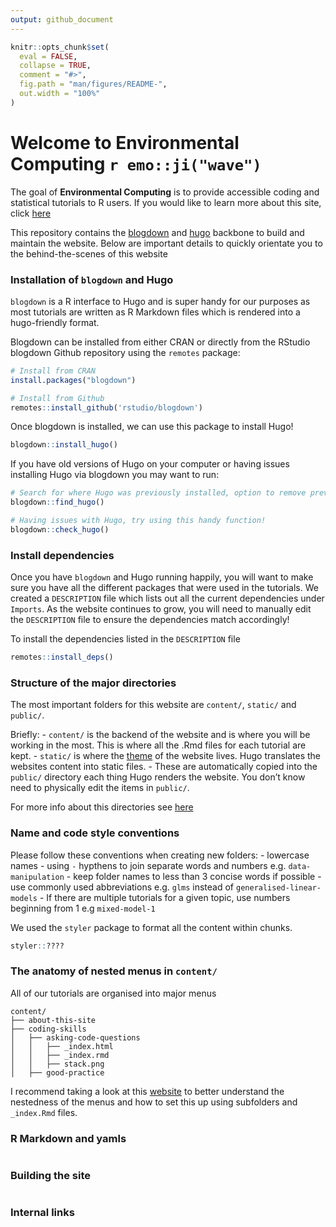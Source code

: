 ```yaml
---
output: github_document
---
```


<!-- README.md is generated from README.Rmd. Please edit that file -->

```r
knitr::opts_chunk$set(
  eval = FALSE,
  collapse = TRUE,
  comment = "#>",
  fig.path = "man/figures/README-",
  out.width = "100%"
)
```

# Welcome to \n Environmental Computing `r emo::ji("wave")`

<!-- badges: start -->
<!-- badges: end -->

The goal of **Environmental Computing** is to provide accessible coding and statistical tutorials to R users. If you would like to learn more about this site, click [here](https://deploy-preview-18--brave-bose-da028a.netlify.app/about-this-site/)

This repository contains the [blogdown](https://bookdown.org/yihui/blogdown/) and [hugo](https://gohugo.io/) backbone to build and maintain the website. Below are important details to quickly orientate you to the behind-the-scenes of this website

### Installation of `blogdown` and Hugo

`blogdown` is a R interface to Hugo  and is super handy for our purposes as most tutorials are written as R Markdown files which is rendered into a hugo-friendly format. 

Blogdown can be installed from either CRAN or directly from the RStudio blogdown Github repository using the `remotes` package:

```r
# Install from CRAN
install.packages("blogdown")

# Install from Github
remotes::install_github('rstudio/blogdown')
```

Once blogdown is installed, we can use this package to install Hugo!

```r
blogdown::install_hugo()
```

If you have old versions of Hugo on your computer or having issues installing Hugo via blogdown you may want to run:

```r
# Search for where Hugo was previously installed, option to remove previous versions
blogdown::find_hugo() 

# Having issues with Hugo, try using this handy function!
blogdown::check_hugo()
```

### Install dependencies 

Once you have `blogdown` and Hugo running happily, you will want to make sure you have all the different packages that were used in the tutorials. We created a `DESCRIPTION` file which lists out all the current dependencies under `Imports`. As the website continues to grow, you will need to manually edit the `DESCRIPTION` file to ensure the dependencies match accordingly!

To install the dependencies listed in the `DESCRIPTION` file

```r
remotes::install_deps()
```

### Structure of the major directories 

The most important folders for this website are `content/`,  `static/` and  `public/`.

Briefly:
- `content/` is  the backend of the website and is where you will be working in the most. This is where all the .Rmd files for each tutorial are kept. 
- `static/` is where the [theme](https://learn.netlify.app/en/) of the website lives. Hugo translates the websites content into static files. 
- These are automatically copied into the `public/` directory each thing Hugo renders the website. You don't know need to physically edit the items in `public/`. 

For more info about this directories see [here](https://bookdown.org/yihui/blogdown/hugo.html)

### Name and code style conventions

Please follow these conventions when creating new folders: 
- lowercase names
- using `-` hypthens to join separate words and numbers e.g. `data-manipulation`
- keep folder names to less than 3 concise words if possible
- use commonly used abbreviations e.g. `glms` instead of `generalised-linear-models`
- If there are multiple tutorials for a given topic, use numbers beginning from 1 e.g `mixed-model-1`

We used the `styler` package to format all the content within chunks.

```r
styler::????
```


### The anatomy of nested menus in `content/`

All of our tutorials are organised into major menus

```
content/
├── about-this-site
├── coding-skills
│   ├── asking-code-questions
│   │   ├── _index.html
│   │   ├── _index.rmd
│   │   ├── stack.png
│   ├── good-practice
```

I recommend taking a look at this [website](https://mingchen0919.github.io/blogdown-website-with-hugo-theme-learn/) to better understand the nestedness of the menus and how to set this up using subfolders and `_index.Rmd` files.

### R Markdown and yamls

```r

```


### Building the site

```r

```

### Internal links
